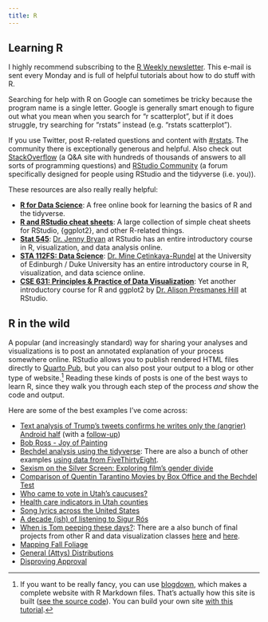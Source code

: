 ```yaml
---
title: R
---
```


## Learning R

I highly recommend subscribing to the [R Weekly newsletter](https://rweekly.org/). This e-mail is sent every Monday and is full of helpful tutorials about how to do stuff with R.

Searching for help with R on Google can sometimes be tricky because the program name is a single letter. Google is generally smart enough to figure out what you mean when you search for "r scatterplot", but if it does struggle, try searching for "rstats" instead (e.g. "rstats scatterplot").

If you use Twitter, post R-related questions and content with [#rstats](https://twitter.com/search?q=%23rstats). The community there is exceptionally generous and helpful. Also check out [StackOverflow](https://stackoverflow.com/) (a Q&A site with hundreds of thousands of answers to all sorts of programming questions) and [RStudio Community](https://community.rstudio.com/) (a forum specifically designed for people using RStudio and the tidyverse (i.e. you)).

These resources are also really really helpful:

- [**R for Data Science**](https://r4ds.had.co.nz/): A free online book for learning the basics of R and the tidyverse.
- [**R and RStudio cheat sheets**](https://www.rstudio.com/resources/cheatsheets/): A large collection of simple cheat sheets for RStudio, {ggplot2}, and other R-related things.
- [**Stat 545**](http://stat545.com/): [Dr. Jenny Bryan](https://twitter.com/JennyBryan) at RStudio has an entire introductory course in R, visualization, and data analysis online.
- [**STA 112FS: Data Science**](http://www2.stat.duke.edu/courses/Fall17/sta112.01/): [Dr. Mine Çetinkaya-Rundel](https://twitter.com/minebocek) at the University of Edinburgh / Duke University has an entire introductory course in R, visualization, and data science online.
- [**CSE 631: Principles & Practice of Data Visualization**](http://cslu.ohsu.edu/~bedricks/courses/cs631/): Yet another introductory course for R and ggplot2 by [Dr. Alison Presmanes Hill](https://twitter.com/apreshill) at RStudio.


## R in the wild

A popular (and increasingly standard) way for sharing your analyses and visualizations is to post an annotated explanation of your process somewhere online. RStudio allows you to publish rendered HTML files directly to [Quarto Pub](https://quartopub.com/), but you can also post your output to a blog or other type of website.[^blogdown] Reading these kinds of posts is one of the best ways to learn R, since they walk you through each step of the process *and* show the code and output.

[^blogdown]: If you want to be really fancy, you can use [blogdown](https://bookdown.org/yihui/blogdown/), which makes a complete website with R Markdown files. That's actually how this site is built ([see the source code](https://github.com/andrewheiss/datavizm20.classes.andrewheiss.com)). You can build your own site [with this tutorial](https://apreshill.rbind.io/post/up-and-running-with-blogdown/).

Here are some of the best examples I've come across:

- [Text analysis of Trump's tweets confirms he writes only the (angrier) Android half](http://varianceexplained.org/r/trump-tweets/) (with a [follow-up](http://varianceexplained.org/r/trump-followup/))
- [Bob Ross - Joy of Painting](https://rudeboybert.github.io/fivethirtyeight/articles/bob_ross.html)
- [Bechdel analysis using the tidyverse](https://rudeboybert.github.io/fivethirtyeight/articles/bechdel.html): There are also a bunch of other examples [using data from FiveThirtyEight](https://rudeboybert.github.io/fivethirtyeight/articles/).
- [Sexism on the Silver Screen: Exploring film's gender divide](http://rpubs.com/Jwhitman/Final_Project)
- [Comparison of Quentin Tarantino Movies by Box Office and the Bechdel Test](http://soc301s2017.netlify.com/group_projects/group5)
- [Who came to vote in Utah's caucuses?](https://juliasilge.com/blog/who-came-to-vote/)
- [Health care indicators in Utah counties](https://juliasilge.com/blog/health-care-indicators/)
- [Song lyrics across the United States](https://juliasilge.com/blog/song-lyrics-across/)
- [A decade (ish) of listening to Sigur Rós](http://blog.karawoo.com/2016/09/22/A-decade-ish-of-listening-to-Sigur-Ros)
- [When is Tom peeping these days?](http://rpubs.com/ry_lisa_elana/chicago): There are a also bunch of final projects from other R and data visualization classes [here](http://soc301s2017.netlify.com/group-projects/) and [here](https://rudeboybert.github.io/MATH116/PS/final_project/final_project_outline.html#past_examples).
- [Mapping Fall Foliage](https://rud.is/b/2017/09/18/mapping-fall-foliage-with-sf/)
- [General (Attys) Distributions](https://rud.is/b/2017/07/25/r%E2%81%B6-general-attys-distributions/)
- [Disproving Approval](https://rud.is/b/2017/06/18/r%E2%81%B6-disproving-approval/)
